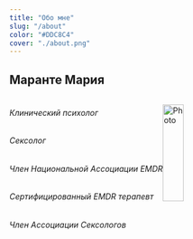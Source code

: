 ```yaml
---
title: "Обо мне"
slug: "/about"
color: "#DDC8C4"
cover: "./about.png"
---
```

## Маранте Мария

<div style="display:flex; align-items: top">

<div style="margin-right: `10 auto`">

####    
###### Клинический психолог 
###### Сексолог 
###### Член Национальной Ассоциации EMDR
###### Сертифицированный EMDR терапевт
###### Член Ассоциации Сексологов
#### 

</div>


<div style="width: `30%`">

 <img src="../../../files/photo.jpg" alt="Photo" width="80%" ></img>

</div>


</div>